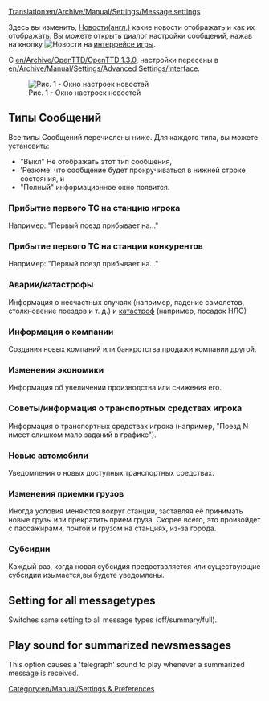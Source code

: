 [[Translation:en/Archive/Manual/Settings/Message settings]]
{{ru/Внимание|Эта статья историческая,такая функция устарела}}
{{ru/Необходимо сделать|поменять картинку}}
{{ru/Перевод|en/Archive/Manual/Settings/Message settings|30}}


Здесь вы изменить, [[en/Archive/Manual/News messages|Новости(англ.)]] какие новости отображать и как их отображать.
Вы можете открыть диалог настройки сообщений, нажав на кнопку [[File:en/Manual/Manual html 2a55c3aa.png|Новости]] на [[ru/Manual/Интерфейс игры|интерфейсе игры]].

C [[en/Archive/OpenTTD/OpenTTD 1.3.0]], настройки пересены в [[en/Archive/Manual/Settings/Advanced Settings/Interface]].

[[File:en/Archive/Manual/Settings/Messageoptions.png|center|frame|Рис. 1 - Окно настроек новостей]]


{{en/Feature|-1.2}}

== Типы Сообщений ==
Все типы Сообщений перечислены ниже. Для каждого типа, вы можете установить:
* "Выкл" Не отображать этот тип сообщения,
* 'Резюме' что сообщение будет прокручиваться в нижней строке состояния, и
* "Полный" информационное окно появится.

=== Прибытие первого ТС на станцию игрока ===
Например: "Первый поезд прибывает на..."

=== Прибытие первого ТС на станции конкурентов ===
Например: "Первый поезд прибывает на..." 

=== Аварии/катастрофы ===
Информация о несчастных случаях (например, падение самолетов, столкновение поездов и т. д.) и [[ru/Manual/Бедствия|катастроф]] (например, посадок НЛО)

=== Информация о компании ===
Создания новых компаний или банкротства,продажи компании другой.

=== Изменения экономики ===
Информация об увеличении производства или снижения его.

=== Советы/информация о транспортных средствах игрока ===
Информация о транспортных средствах игрока (например, "Поезд N имеет слишком мало заданий в графике").

=== Новые автомобили ===
Уведомления о новых доступных транспортных средствах.

=== Изменения приемки грузов ===
Иногда условия меняются вокруг станции, заставляя её принимать новые грузы или прекратить прием груза. Скорее всего, это произойдет с пассажирами, почтой и грузом на станциях, из-за города.

=== Субсидии ===
Каждый раз, когда новая субсидия предоставляется или существующие субсидии изымается,вы будете уведомлены.

== Setting for all messagetypes ==
Switches same setting to all message types (off/summary/full).

== Play sound for summarized newsmessages ==
This option causes a 'telegraph' sound to play whenever a summarized message is received.


[[Category:en/Manual/Settings & Preferences]]